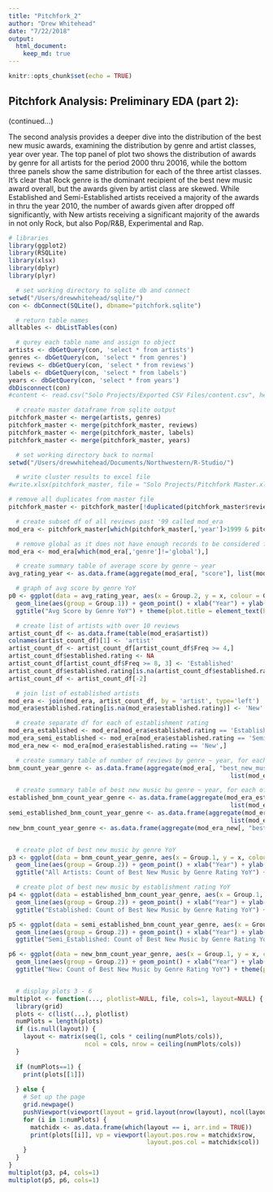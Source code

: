 ```yaml
---
title: "Pitchfork_2"
author: "Drew Whitehead"
date: "7/22/2018"
output: 
  html_document:
    keep_md: true
---
```


```r
knitr::opts_chunk$set(echo = TRUE)
```

## Pitchfork Analysis: Preliminary EDA (part 2):

(continued...)

The second analysis provides a deeper dive into the distribution of the best new music awards, examining the distribution by genre and artist classes, year over year. The top panel of plot two shows the distribution of awards by genre for all artists for the period 2000 thru 20016, while the bottom three panels show the same distribution for each of the three artist classes. It’s clear that Rock genre is the dominant recipient of the best new music award overall, but the awards given by artist class are skewed. While Established and Semi-Established artists received a majority of the awards in thru the year 2010, the number of awards given after dropped off significantly, with New artists receiving a significant majority of the awards in not only Rock, but also Pop/R&B, Experimental and Rap. 

```r
# libraries
library(ggplot2)
library(RSQLite)
library(xlsx)
library(dplyr)
library(plyr)

  # set working directory to sqlite db and connect
setwd("/Users/drewwhitehead/sqlite/")
con <- dbConnect(SQLite(), dbname="pitchfork.sqlite")

  # return table names
alltables <- dbListTables(con)

  # qurey each table name and assign to object
artists <- dbGetQuery(con, 'select * from artists')
genres <- dbGetQuery(con, 'select * from genres')
reviews <- dbGetQuery(con, 'select * from reviews')
labels <- dbGetQuery(con, 'select * from labels')
years <- dbGetQuery(con, 'select * from years')
dbDisconnect(con)
#content <- read.csv("Solo Projects/Exported CSV Files/content.csv", header = T)

  # create master dataframe from sqlite output
pitchfork_master <- merge(artists, genres)
pitchfork_master <- merge(pitchfork_master, reviews)
pitchfork_master <- merge(pitchfork_master, labels)
pitchfork_master <- merge(pitchfork_master, years)

  # set working directory back to normal
setwd("/Users/drewwhitehead/Documents/Northwestern/R-Studio/")

  # write cluster results to excel file
#write.xlsx(pitchfork_master, file = "Solo Projects/Pitchfork Master.xlsx")

# remove all duplicates from master file
pitchfork_master <- pitchfork_master[!duplicated(pitchfork_master$reviewid),]

  # create subset df of all reviews past '99 called mod_era
mod_era <- pitchfork_master[which(pitchfork_master[,'year']>1999 & pitchfork_master[,'year']<2017),]

  # remove global as it does not have enough records to be considered for average
mod_era <- mod_era[which(mod_era[,'genre']!='global'),]

  # create summary table of average score by genre ~ year
avg_rating_year <- as.data.frame(aggregate(mod_era[, "score"], list(mod_era$genre, mod_era$year), mean))

  # graph of avg score by genre YoY
p0 <- ggplot(data = avg_rating_year, aes(x = Group.2, y = x, colour = Group.1)) +       
  geom_line(aes(group = Group.1)) + geom_point() + xlab("Year") + ylab("Score") + 
  ggtitle("Avg Score by Genre YoY") + theme(plot.title = element_text(hjust = 0.5))

  # create list of artists with over 10 reviews
artist_count_df <- as.data.frame(table(mod_era$artist))
colnames(artist_count_df)[1] <- 'artist'
artist_count_df <- artist_count_df[artist_count_df$Freq >= 4,]
artist_count_df$established.rating <- NA
artist_count_df[artist_count_df$Freq >= 8, 3] <- 'Established'
artist_count_df$established.rating[is.na(artist_count_df$established.rating)] <- 'Semi-Established'
artist_count_df <- artist_count_df[-2]

  # join list of established artists
mod_era <- join(mod_era, artist_count_df, by = 'artist', type='left')
mod_era$established.rating[is.na(mod_era$established.rating)] <- 'New'

  # create separate df for each of establishment rating
mod_era_established <- mod_era[mod_era$established.rating == 'Established',]
mod_era_semi_established <- mod_era[mod_era$established.rating == 'Semi-Established',]
mod_era_new <- mod_era[mod_era$established.rating == 'New',]

  # create summary table of number of reviews by genre ~ year, for each of the establishment rating datasets
bnm_count_year_genre <- as.data.frame(aggregate(mod_era[, "best_new_music"], 
                                                             list(mod_era$year, mod_era$genre), sum))

  # create summary table of best new music bu genre ~ year, for each of the establishment rating datasets
established_bnm_count_year_genre <- as.data.frame(aggregate(mod_era_established[, "best_new_music"], 
                                                             list(mod_era_established$year, mod_era_established$genre), sum))
semi_established_bnm_count_year_genre <- as.data.frame(aggregate(mod_era_semi_established[, "best_new_music"], 
                                                             list(mod_era_semi_established$year, mod_era_semi_established$genre), sum))
new_bnm_count_year_genre <- as.data.frame(aggregate(mod_era_new[, "best_new_music"], list(mod_era_new$year, mod_era_new$genre), sum))


  # create plot of best new music by genre YoY
p3 <- ggplot(data = bnm_count_year_genre, aes(x = Group.1, y = x, colour = Group.2)) +       
  geom_line(aes(group = Group.2)) + geom_point() + xlab("Year") + ylab("Count of Reviews") + 
  ggtitle("All Artists: Count of Best New Music by Genre Rating YoY") + theme(plot.title = element_text(hjust = 0.5))

  # create plot of best new music by establishment rating YoY
p4 <- ggplot(data = established_bnm_count_year_genre, aes(x = Group.1, y = x, colour = Group.2)) +       
  geom_line(aes(group = Group.2)) + geom_point() + xlab("Year") + ylab("Count of Best New Music") + 
  ggtitle("Established: Count of Best New Music by Genre Rating YoY") + theme(plot.title = element_text(hjust = 0.5))

p5 <- ggplot(data = semi_established_bnm_count_year_genre, aes(x = Group.1, y = x, colour = Group.2)) +       
  geom_line(aes(group = Group.2)) + geom_point() + xlab("Year") + ylab("Count of Best New Music") + 
  ggtitle("Semi_Established: Count of Best New Music by Genre Rating YoY") + theme(plot.title = element_text(hjust = 0.5))

p6 <- ggplot(data = new_bnm_count_year_genre, aes(x = Group.1, y = x, colour = Group.2)) +       
  geom_line(aes(group = Group.2)) + geom_point() + xlab("Year") + ylab("Count of Best New Music") + 
  ggtitle("New: Count of Best New Music by Genre Rating YoY") + theme(plot.title = element_text(hjust = 0.5))


  # display plots 3 - 6
multiplot <- function(..., plotlist=NULL, file, cols=1, layout=NULL) {
  library(grid)
  plots <- c(list(...), plotlist)
  numPlots = length(plots)
  if (is.null(layout)) {
    layout <- matrix(seq(1, cols * ceiling(numPlots/cols)),
                     ncol = cols, nrow = ceiling(numPlots/cols))
  }
  
  if (numPlots==1) {
    print(plots[[1]])
    
  } else {
    # Set up the page
    grid.newpage()
    pushViewport(viewport(layout = grid.layout(nrow(layout), ncol(layout))))
    for (i in 1:numPlots) {
      matchidx <- as.data.frame(which(layout == i, arr.ind = TRUE))
      print(plots[[i]], vp = viewport(layout.pos.row = matchidx$row,
                                      layout.pos.col = matchidx$col))
    }
  }
}
multiplot(p3, p4, cols=1)
multiplot(p5, p6, cols=1)
```
